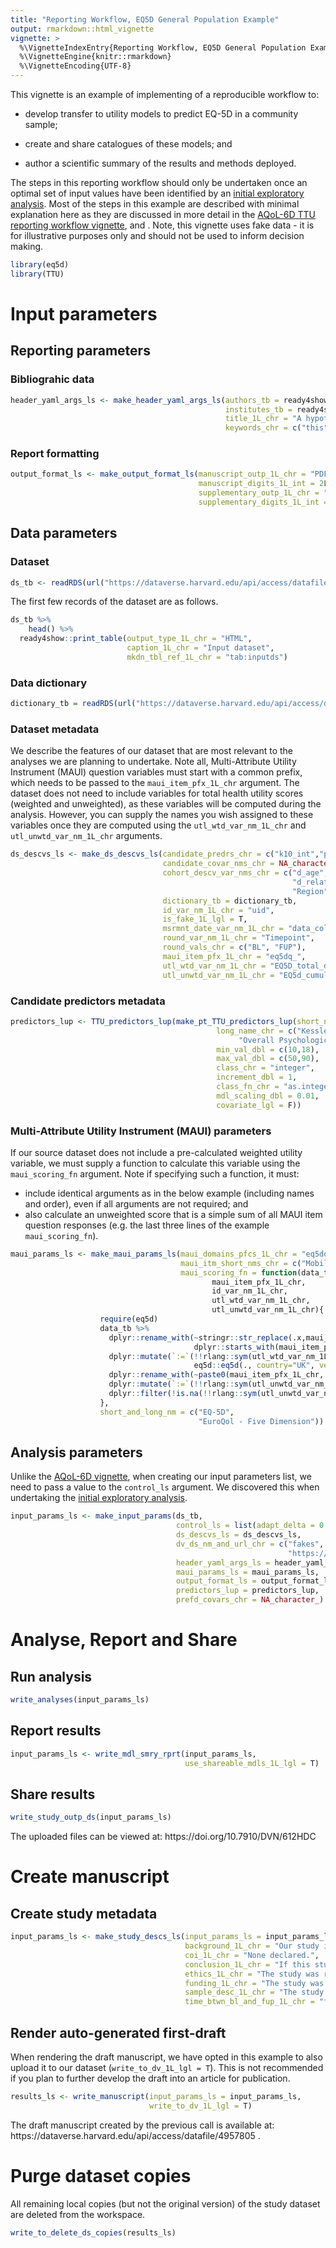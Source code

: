 ```yaml
---
title: "Reporting Workflow, EQ5D General Population Example"
output: rmarkdown::html_vignette
vignette: >
  %\VignetteIndexEntry{Reporting Workflow, EQ5D General Population Example}
  %\VignetteEngine{knitr::rmarkdown}
  %\VignetteEncoding{UTF-8}
---
```


\blandscape
<!---BLOCK_LANDSCAPE_START--->
This vignette is an example of implementing of a reproducible workflow to:

- develop transfer to utility models to predict EQ-5D in a community sample; 

- create and share catalogues of these models; and 

- author a scientific summary of the results and methods deployed. 

The steps in this reporting workflow should only be undertaken once an optimal set of input values have been identified by an [initial exploratory analysis](Model_TTU.html). Most of the steps in this example are described with minimal explanation here as they are discussed in more detail in the [AQoL-6D TTU reporting workflow vignette](CSP_AQOL6D_TTU.html), and . Note, this vignette uses fake data - it is for illustrative purposes only and should not be used to inform decision making.

```r
library(eq5d)
library(TTU)
```

# Input parameters

## Reporting parameters

### Bibliograhic data
```r
header_yaml_args_ls <- make_header_yaml_args_ls(authors_tb = ready4show::authors_tb,
                                                institutes_tb = ready4show::institutes_tb,
                                                title_1L_chr = "A hypothetical study using fake data for instructional purposes only",
                                                keywords_chr = c("this","is","a","replication","using","fake","data","do", "not","cite"))
```

### Report formatting
```r
output_format_ls <- make_output_format_ls(manuscript_outp_1L_chr = "PDF",
                                          manuscript_digits_1L_int = 2L,
                                          supplementary_outp_1L_chr = "PDF",
                                          supplementary_digits_1L_int = 2L)
```

## Data parameters

### Dataset

```r
ds_tb <- readRDS(url("https://dataverse.harvard.edu/api/access/datafile/4959218")) 
```

The first few records of the dataset are as follows.

```r
ds_tb %>%
    head() %>%
  ready4show::print_table(output_type_1L_chr = "HTML",
                          caption_1L_chr = "Input dataset",
                          mkdn_tbl_ref_1L_chr = "tab:inputds")
```
### Data dictionary

```r
dictionary_tb = readRDS(url("https://dataverse.harvard.edu/api/access/datafile/4959217"))
```

### Dataset metadata
We describe the features of our dataset that are most relevant to the analyses we are planning to undertake. Note all, Multi-Attribute Utility Instrument (MAUI) question variables must start with a common prefix, which needs to be passed to the `maui_item_pfx_1L_chr` argument. The dataset does not need to include variables for total health utility scores (weighted and unweighted), as these variables will be computed during the analysis. However, you can supply the names you wish assigned to these variables once they are computed using the `utl_wtd_var_nm_1L_chr` and `utl_unwtd_var_nm_1L_chr` arguments.

```r
ds_descvs_ls <- make_ds_descvs_ls(candidate_predrs_chr = c("k10_int","psych_well_int"),
                                  candidate_covar_nms_chr = NA_character_,
                                  cohort_descv_var_nms_chr = c("d_age", "Gender", 
                                                               "d_relation_s","d_sexual_ori_s", 
                                                               "Region", "d_studying_working"),
                                  dictionary_tb = dictionary_tb, 
                                  id_var_nm_1L_chr = "uid", 
                                  is_fake_1L_lgl = T,
                                  msrmnt_date_var_nm_1L_chr = "data_collection_dtm",
                                  round_var_nm_1L_chr = "Timepoint", 
                                  round_vals_chr = c("BL", "FUP"),
                                  maui_item_pfx_1L_chr = "eq5dq_", 
                                  utl_wtd_var_nm_1L_chr = "EQ5D_total_dbl",
                                  utl_unwtd_var_nm_1L_chr = "EQ5d_cumulative_dbl")
```

### Candidate predictors metadata

```r
predictors_lup <- TTU_predictors_lup(make_pt_TTU_predictors_lup(short_name_chr = ds_descvs_ls$candidate_predrs_chr,
                                              long_name_chr = c("Kessler Psychological Distress - 10 Item Total Score",
                                                   "Overall Psychological Wellbeing (Winefield et al. 2012)"),
                                              min_val_dbl = c(10,18),
                                              max_val_dbl = c(50,90),
                                              class_chr = "integer",
                                              increment_dbl = 1,
                                              class_fn_chr = "as.integer",
                                              mdl_scaling_dbl = 0.01,
                                              covariate_lgl = F))
```

### Multi-Attribute Utility Instrument (MAUI) parameters
If our source dataset does not include a pre-calculated weighted utility variable, we must supply a function to calculate this variable using the `maui_scoring_fn` argument. Note if specifying such a function, it must:

 - include identical arguments as in the below example (including names and order), even if all arguments are not required; and
 - also calculate an unweighted score that is a simple sum of all MAUI item question responses (e.g. the last three lines of the example `maui_scoring_fn`).

```r
maui_params_ls <- make_maui_params_ls(maui_domains_pfcs_1L_chr = "eq5dq_",
                                      maui_itm_short_nms_chr = c("Mobility", "Self-care", "Activities","Pain","Anxiety"),
                                      maui_scoring_fn = function(data_tb,
                                             maui_item_pfx_1L_chr,
                                             id_var_nm_1L_chr, 
                                             utl_wtd_var_nm_1L_chr,
                                             utl_unwtd_var_nm_1L_chr){
                    require(eq5d)
                    data_tb %>% 
                      dplyr::rename_with(~stringr::str_replace(.x,maui_item_pfx_1L_chr,""),
                                         dplyr::starts_with(maui_item_pfx_1L_chr)) %>%
                      dplyr::mutate(`:=`(!!rlang::sym(utl_wtd_var_nm_1L_chr), 
                                         eq5d::eq5d(., country="UK", version = "5L", type = "CW"))) %>%
                      dplyr::rename_with(~paste0(maui_item_pfx_1L_chr,.x),c("MO","SC","UA","PD","AD")) %>%
                      dplyr::mutate(`:=`(!!rlang::sym(utl_unwtd_var_nm_1L_chr),                                          rowSums(dplyr::across(dplyr::starts_with(maui_item_pfx_1L_chr))))) %>%
                      dplyr::filter(!is.na(!!rlang::sym(utl_unwtd_var_nm_1L_chr)))
                    },
                    short_and_long_nm = c("EQ-5D",
                                          "EuroQol - Five Dimension"))
```

## Analysis parameters
Unlike the [AQoL-6D vignette](CSP_AQOL6D_TTU.html), when creating our input parameters list, we need to pass a value to the `control_ls` argument. We discovered this when undertaking the [initial exploratory analysis](Model_TTU.html).

```r
input_params_ls <- make_input_params(ds_tb,
                                     control_ls = list(adapt_delta = 0.99),
                                     ds_descvs_ls = ds_descvs_ls,
                                     dv_ds_nm_and_url_chr = c("fakes", 
                                                              "https://doi.org/10.7910/DVN/612HDC"), 
                                     header_yaml_args_ls = header_yaml_args_ls,
                                     maui_params_ls = maui_params_ls,
                                     output_format_ls = output_format_ls,
                                     predictors_lup = predictors_lup,
                                     prefd_covars_chr = NA_character_)

```

# Analyse, Report and Share 

## Run analysis
```r
write_analyses(input_params_ls)
```

## Report results
```r
input_params_ls <- write_mdl_smry_rprt(input_params_ls,
                                       use_shareable_mdls_1L_lgl = T)
```

## Share results
```r
write_study_outp_ds(input_params_ls)
```
The uploaded files can be viewed at: https://doi.org/10.7910/DVN/612HDC

# Create manuscript

## Create study metadata
```r
input_params_ls <- make_study_descs_ls(input_params_ls = input_params_ls,
                                       background_1L_chr = "Our study is entirely fictional and has been created to illustrate the generalisability of TTU package functions.",
                                       coi_1L_chr = "None declared.",
                                       conclusion_1L_chr = "If this study was real, the results would be really interesting.",
                                       ethics_1L_chr = "The study was reviewed and granted approval by Awesome University's Human Research Ethics Committee (2222222.2).",
                                       funding_1L_chr = "The study was funded by an science enthusiast.",
                                       sample_desc_1L_chr = "The study sample is fake data that pretends to be Australian young people aged 12 to 25 years.",
                                       time_btwn_bl_and_fup_1L_chr = "four months")
```

## Render auto-generated first-draft
When rendering the draft manuscript, we have opted in this example to also upload it to our dataset (`write_to_dv_1L_lgl = T`). This is not recommended if you plan to further develop the draft into an article for publication.

```r
results_ls <- write_manuscript(input_params_ls = input_params_ls,
                               write_to_dv_1L_lgl = T)
```

The draft manuscript created by the previous call is available at: https://dataverse.harvard.edu/api/access/datafile/4957805 .

# Purge dataset copies
All remaining local copies (but not the original version) of the study dataset are deleted from the workspace.

```r
write_to_delete_ds_copies(results_ls)
```

\elandscape
<!---BLOCK_LANDSCAPE_STOP--->
